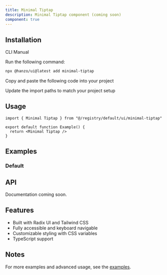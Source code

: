 ```yaml
---
title: Minimal Tiptap
description: Minimal Tiptap component (coming soon)
component: true
---
```


<ComponentPreview name="minimal-tiptap-demo" />

## Installation

<Tabs defaultValue="cli">

<TabsList>
  <TabsTrigger value="cli">CLI</TabsTrigger>
  <TabsTrigger value="manual">Manual</TabsTrigger>
</TabsList>

<TabsContent value="cli">

<Steps>

<Step>Run the following command:</Step>

```bash
npx @hanzo/ui@latest add minimal-tiptap
```

</Steps>

</TabsContent>

<TabsContent value="manual">

<Steps>

<Step>Copy and paste the following code into your project</Step>

<ComponentSource name="minimal-tiptap" />

<Step>Update the import paths to match your project setup</Step>

</Steps>

</TabsContent>

</Tabs>

## Usage

```tsx
import { Minimal Tiptap } from "@/registry/default/ui/minimal-tiptap"

export default function Example() {
  return <Minimal Tiptap />
}
```

## Examples

### Default

<ComponentPreview name="minimal-tiptap-demo" />

## API

Documentation coming soon.

## Features

- Built with Radix UI and Tailwind CSS
- Fully accessible and keyboard navigable
- Customizable styling with CSS variables
- TypeScript support

## Notes

For more examples and advanced usage, see the [examples](/examples).
